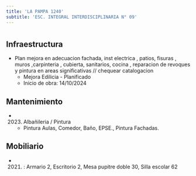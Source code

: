 ```yaml
---
title: 'LA PAMPA 1240'
subtitle: 'ESC. INTEGRAL INTERDISCIPLINARIA N° 09'
---
```


#
## Infraestructura

* Plan mejora en   adecuacion fachada,  inst electrica , patios, fisuras , muros ,carpinteria , cubierta, sanitarios, cocina , reparacion de revoques y   pintura en areas significativas  // chequear catalogacion 
    + Mejora Edilicia - Planificado 
    + Inicio de obra: 14/10/2024 






## Mantenimiento

*  (2023) Albañileria / Pintura 
    + Pintura Aulas, Comedor,  Baño, EPSE., Pintura Fachadas.





## Mobiliario

*  (2021) : Armario 2, Escritorio 2, Mesa pupitre doble 30, Silla escolar 62 



